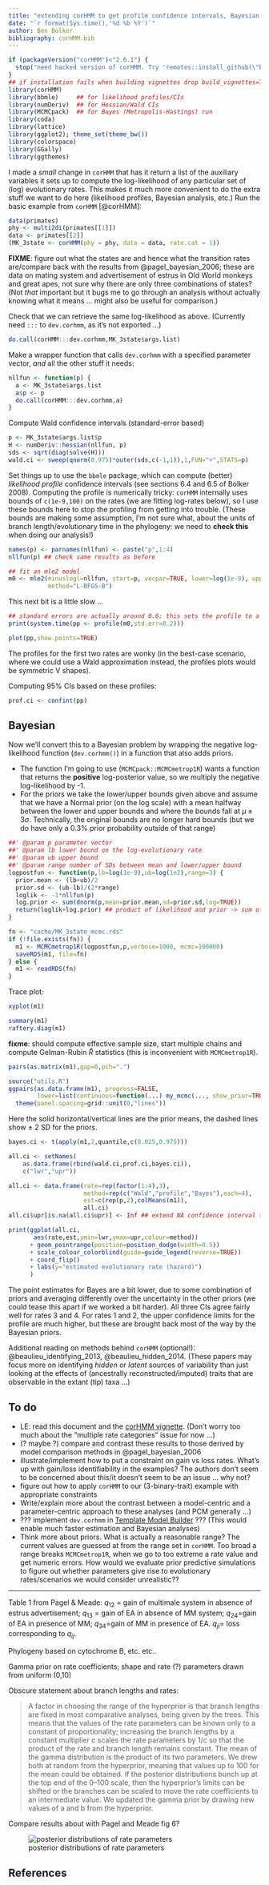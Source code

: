 ```yaml
---
title: "extending corHMM to get profile confidence intervals, Bayesian credible intervals, etc."
date: "`r format(Sys.time(),'%d %b %Y')`"
author: Ben Bolker
bibliography: corHMM.bib
---
```


```r
if (packageVersion("corHMM")<"2.6.1") {
  stop("need hacked version of corHMM. Try 'remotes::install_github(\"bbolker/corHMM\", build_vignettes=TRUE)'")
}
## if installation fails when building vignettes drop build_vignettes=TRUE (default is FALSE)
library(corHMM)
library(bbmle)     ## for likelihood profiles/CIs
library(numDeriv)  ## for Hessian/Wald CIs
library(MCMCpack)  ## for Bayes (Metropolis-Hastings) run
library(coda)
library(lattice)
library(ggplot2); theme_set(theme_bw())
library(colorspace)
library(GGally)
library(ggthemes)
```

I made a *small* change in `corHMM` that has it return a list of the auxiliary variables it sets up
to compute the log-likelihood of any particular set of (log) evolutionary rates. This makes it much
more convenient to do the extra stuff we want to do here (likelihood profiles, Bayesian analysis, etc.)
Run the basic example from `corHMM` [@corHMM]:

```r
data(primates)
phy <- multi2di(primates[[1]])
data <- primates[[2]]
(MK_3state <- corHMM(phy = phy, data = data, rate.cat = 1))
```

**FIXME**: figure out what the states are and hence what the transition rates are/compare back
with the results from @pagel_bayesian_2006; these are data on mating system and
advertisement of estrus in Old World monkeys and great apes, not sure why there are only three combinations
of states? (Not *that* important but it bugs me to go through an analysis without actually knowing what it means ... might also be useful for comparison.)

Check that we can retrieve the same log-likelihood as above.
(Currently need `:::` to `dev.corhmm`, as it's not exported ...)

```r
do.call(corHMM:::dev.corhmm,MK_3state$args.list)
```

Make a wrapper function that calls `dev.corhmm` with a specified parameter vector,
*and* all the other stuff it needs:

```r
nllfun <- function(p) {
  a <- MK_3state$args.list
  a$p <- p
  do.call(corHMM:::dev.corhmm,a)
}
```

Compute Wald confidence intervals (standard-error based)

```r
p <- MK_3state$args.list$p
H <- numDeriv::hessian(nllfun, p)
sds <- sqrt(diag(solve(H)))
wald.ci <- sweep(qnorm(0.975)*outer(sds,c(-1,1)),1,FUN="+",STATS=p)
```

Set things up to use the `bbmle` package, which can compute (better) *likelihood profile* confidence intervals (see sections 6.4 and 6.5 of Bolker 2008). Computing the profile is numerically tricky: `corHMM` internally uses bounds of `c(1e-9,100)` on the rates (we are fitting log-rates below), so I use these bounds here to stop the profiling from getting into trouble. (These bounds are making some assumption, I'm not sure what, about the units of branch length/evolutionary time in the phylogeny: we need to **check this** when doing our analysis!)

```r
names(p) <- parnames(nllfun) <- paste("p",1:4)
nllfun(p) ## check same results as before

## fit an mle2 model
m0 <- mle2(minuslogl=nllfun, start=p, vecpar=TRUE, lower=log(1e-9), upper=log(100),
           method="L-BFGS-B")
```

This next bit is a little slow ...
```r
## standard errors are actually around 0.6; this sets the profile to a finer resolution
print(system.time(pp <- profile(m0,std.err=0.2)))
```

```r
plot(pp,show.points=TRUE)
```

The profiles for the first two rates are wonky (in the best-case scenario, where we could use a Wald approximation instead, the profiles plots would be symmetric V shapes).

Computing 95% CIs based on these profiles:

```r
prof.ci <- confint(pp)
```

## Bayesian

Now we'll convert this to a Bayesian problem by wrapping the negative log-likelihood function
(`dev.corhmm()`) in a function that also adds priors.

- The function I'm going to use (`MCMCpack::MCMCmetrop1R`) wants a function that returns
the **positive** log-posterior value, so we multiply the negative log-likelihood by -1.
- For the priors we take the lower/upper bounds given above and assume that we have a Normal prior (on the log scale) with a mean halfway between the lower and upper bounds and where the bounds fall at $\mu \pm 3\sigma$. Technically, the original bounds are no longer hard bounds (but we do have only a 0.3% prior probability outside of that range)

```r
##' @param p parameter vector
##' @param lb lower bound on the log-evolutionary rate
##' @param ub upper bound
##' @param range number of SDs between mean and lower/upper bound
logpostfun <- function(p,lb=log(1e-9),ub=log(1e2),range=3) {
  prior.mean <- (lb+ub)/2
  prior.sd <- (ub-lb)/(2*range)
  loglik <- -1*nllfun(p)
  log.prior <- sum(dnorm(p,mean=prior.mean,sd=prior.sd,log=TRUE))
  return(loglik+log.prior) ## product of likelihood and prior -> sum of LL and log-prior
}
```

```r
fn <- "cache/MK_3state_mcmc.rds"
if (!file.exists(fn)) {
  m1 <- MCMCmetrop1R(logpostfun,p,verbose=1000, mcmc=100000)
  saveRDS(m1, file=fn)
} else {
  m1 <- readRDS(fn)
}
```

Trace plot:

```r
xyplot(m1)
```

```r
summary(m1)
raftery.diag(m1)
```

**fixme**: should compute effective sample size, start multiple chains and compute Gelman-Rubin $\hat R$ statistics (this is inconvenient with `MCMCmetrop1R`).

```r
pairs(as.matrix(m1),gap=0,pch=".")
```

```r
source("utils.R")
ggpairs(as.data.frame(m1), progress=FALSE,
        lower=list(continuous=function(...) my_mcmc(..., show_prior=TRUE))) +
  theme(panel.spacing=grid::unit(0,"lines"))
```

Here the solid horizontal/vertical lines are the prior means, the dashed lines show ± 2 SD for the priors.

```r
bayes.ci <- t(apply(m1,2,quantile,c(0.025,0.975)))
```
```r
all.ci <- setNames(
    as.data.frame(rbind(wald.ci,prof.ci,bayes.ci)),
    c("lwr","upr"))

all.ci <- data.frame(rate=rep(factor(1:4),3),
                     method=rep(c("Wald","profile","Bayes"),each=4),
                     est=c(rep(p,2),colMeans(m1)),
                     all.ci)
all.ci$upr[is.na(all.ci$upr)] <- Inf ## extend NA confidence interval to limit of graph

print(ggplot(all.ci,
       aes(rate,est,ymin=lwr,ymax=upr,colour=method))
      + geom_pointrange(position=position_dodge(width=0.5))
      + scale_colour_colorblind(guide=guide_legend(reverse=TRUE))
      + coord_flip()
      + labs(y="estimated evolutionary rate (hazard)")
      )
```                     

The point estimates for Bayes are a bit lower, due to some combination of priors
and averaging differently over the uncertainty in the other priors (we could tease
this apart if we worked a bit harder). All three CIs agree fairly well for rates 3 and 4.
For rates 1 and 2, the upper confidence limits for the profile are much higher, but these
are brought back most of the way by the Bayesian priors.

Additional reading on methods behind `corHMM` (optional!): @beaulieu_identifying_2013, @beaulieu_hidden_2014. (These
papers may focus more on identifying *hidden* or *latent* sources of variability than just looking at the effects
of (ancestrally reconstructed/imputed) traits that are observable in the extant (tip) taxa ...)

## To do

- LE: read this document and the [corHMM vignette](https://cran.r-project.org/web/packages/corHMM/vignettes/corHMMv2.1-vignette.pdf). (Don't worry too much about the "multiple rate categories" issue for now ...)
- (? maybe ?) compare and contrast these results to those derived by model comparison methods in @pagel_bayesian_2006 
- illustrate/implement how to put a constraint on gain vs loss rates. What's up with gain/loss identifiability in the examples? The authors don't seem to be concerned about this/it doesn't seem to be an issue ... why not?
- figure out how to apply `corHMM` to our (3-binary-trait) example with appropriate constraints
- Write/explain more about the contrast between a model-centric and a parameter-centric approach to these analyses (and PCM generally ...)
- ??? implement `dev.corhmm` in [Template Model Builder](https://kaskr.github.io/adcomp/Introduction.html) ??? (This would enable much faster estimation and Bayesian analyses)
- Think more about priors. What is actually a reasonable range? The current values are guessed at from the range set in `corHMM`. Too broad a range breaks `MCMCmetrop1R`, when we go to too extreme a rate value and get numeric errors.  How would we evaluate prior predictive simulations to figure out whether parameters give rise to evolutionary rates/scenarios we would consider unrealistic??

---

Table 1 from Pagel & Meade: $q_{12}$ = gain of multimale system in absence of estrus advertisement; $q_{13}$ = gain of EA in absence of MM system; $q_{24}$=gain of EA in presence of MM; $q_{34}$=gain of MM in presence of EA. $q_{ji}$= loss corresponding to $q_{ij}$.

Phylogeny based on cytochrome B, etc. etc..

Gamma prior on rate coefficients; shape and rate (?) parameters drawn from uniform (0,10)

Obscure statement about branch lengths and rates:

> A factor in choosing the range of the hyperprior is that branch lengths are fixed in most comparative analyses, being given by the trees. This means that the values of the rate parameters can be known only to a constant of proportionality; increasing the branch lengths by a constant multiplier c scales the rate parameters by 1/c so that the product of the rate and branch length remains constant. The mean of the gamma distribution is the product of its two parameters. We drew both at random from the hyperprior, meaning that values up to 100 for the mean could be obtained. If the posterior distributions bunch up at the top end of the 0–100 scale, then the hyperprior’s limits can be shifted or the branches can be scaled to move the rate coefficients to an intermediate value. We updated the gamma prior by drawing new values of a and b from the hyperprior.

Compare results about with Pagel and Meade fig 6?

![posterior distributions of rate parameters](pix/PagelMeade_fig6.png)

## References
